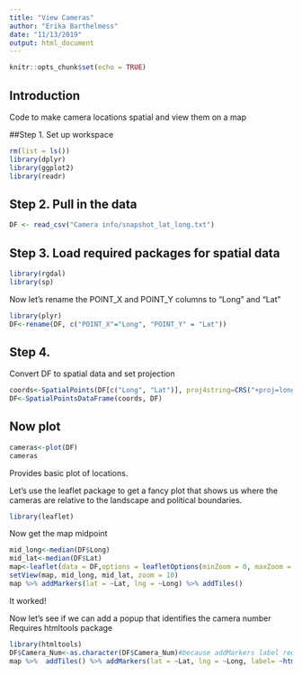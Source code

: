 ```yaml
---
title: "View Cameras"
author: "Erika Barthelmess"
date: "11/13/2019"
output: html_document
---
```


```r
knitr::opts_chunk$set(echo = TRUE)
```

## Introduction
Code to make camera locations spatial and view them on a map

##Step 1.  Set up workspace
```r
rm(list = ls())
library(dplyr)
library(ggplot2)
library(readr)
```
## Step 2.  Pull in the data
```r
DF <- read_csv("Camera info/snapshot_lat_long.txt")
```

## Step 3. Load required packages for spatial data
```r
library(rgdal)
library(sp)
```
Now let's rename the POINT_X and POINT_Y columns to "Long" and "Lat"

```r
library(plyr)
DF<-rename(DF, c("POINT_X"="Long", "POINT_Y" = "Lat"))
```

## Step 4. 
Convert DF to spatial data and set projection
```r
coords<-SpatialPoints(DF[c("Long", "Lat")], proj4string=CRS("+proj=longlat +datum=WGS84"))
DF<-SpatialPointsDataFrame(coords, DF)


```
## Now plot
```r
cameras<-plot(DF)
cameras
```
Provides basic plot of locations.



Let's use the leaflet package to get a fancy plot that shows us where the cameras are relative to the landscape and political boundaries.

```r
library(leaflet)
```
Now get the map midpoint
```r
mid_long<-median(DF$Long)
mid_lat<-median(DF$Lat)
map<-leaflet(data = DF,options = leafletOptions(minZoom = 0, maxZoom = 18)) 
setView(map, mid_long, mid_lat, zoom = 10)
map %>% addMarkers(lat = ~Lat, lng = ~Long) %>% addTiles()
```
It worked!

Now let's see if we can add a popup that identifies the camera number
Requires htmltools package
```r
library(htmltools)
DF$Camera_Num<-as.character(DF$Camera_Num)#because addMarkers label requires chr
map %>%  addTiles() %>% addMarkers(lat = ~Lat, lng = ~Long, label= ~htmlEscape(Camera_Num)) 

```


